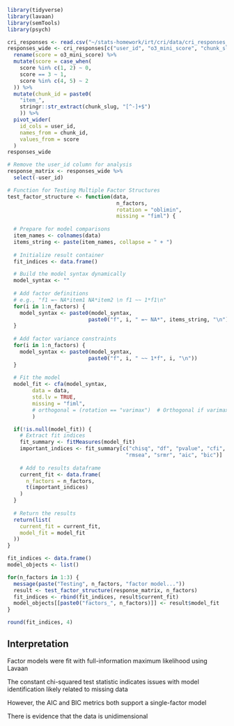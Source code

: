 ```r
library(tidyverse)
library(lavaan)
library(semTools)
library(psych)

cri_responses <- read.csv("~/stats-homework/irt/cri/data/cri_responses_w_o3_scores.csv")
responses_wide <- cri_responses[c("user_id", "o3_mini_score", "chunk_slug")] %>%
  rename(score = o3_mini_score) %>%
  mutate(score = case_when(
    score %in% c(1, 2) ~ 0,
    score == 3 ~ 1,
    score %in% c(4, 5) ~ 2
  )) %>% 
  mutate(chunk_id = paste0(
    "item_",
    stringr::str_extract(chunk_slug, "[^-]+$")
    )) %>% 
  pivot_wider(
    id_cols = user_id,
    names_from = chunk_id,
    values_from = score
  )
responses_wide
```

```r
# Remove the user_id column for analysis
response_matrix <- responses_wide %>%
  select(-user_id)
```


```r
# Function for Testing Multiple Factor Structures
test_factor_structure <- function(data,
                                   n_factors, 
                                   rotation = "oblimin",
                                   missing = "fiml") {
  
  # Prepare for model comparisons
  item_names <- colnames(data)
  items_string <- paste(item_names, collapse = " + ")
  
  # Initialize result container
  fit_indices <- data.frame()

  # Build the model syntax dynamically
  model_syntax <- ""
  
  # Add factor definitions
  # e.g., "f1 =~ NA*item1 NA*item2 \n f1 ~~ 1*f1\n"
  for(i in 1:n_factors) {
    model_syntax <- paste0(model_syntax, 
                          paste0("f", i, " =~ NA*", items_string, "\n"))
  }
  
  # Add factor variance constraints
  for(i in 1:n_factors) {
    model_syntax <- paste0(model_syntax, 
                          paste0("f", i, " ~~ 1*f", i, "\n"))
  }
  
  # Fit the model
  model_fit <- cfa(model_syntax, 
        data = data, 
        std.lv = TRUE,
        missing = "fiml",
        # orthogonal = (rotation == "varimax")  # Orthogonal if varimax
        )

  if(!is.null(model_fit)) {
    # Extract fit indices
    fit_summary <- fitMeasures(model_fit)
    important_indices <- fit_summary[c("chisq", "df", "pvalue", "cfi", "tli", 
                                      "rmsea", "srmr", "aic", "bic")]
    
    # Add to results dataframe
    current_fit <- data.frame(
      n_factors = n_factors,
      t(important_indices)
    )
  }
  
  # Return the results
  return(list(
    current_fit = current_fit,
    model_fit = model_fit
  ))
}

fit_indices <- data.frame()
model_objects <- list()

for(n_factors in 1:3) {
  message(paste("Testing", n_factors, "factor model..."))
  result <- test_factor_structure(response_matrix, n_factors)
  fit_indices <- rbind(fit_indices, result$current_fit)
  model_objects[[paste0("factors_", n_factors)]] <- result$model_fit 
}
```
```r
round(fit_indices, 4)
```

## Interpretation
Factor models were fit with full-information maximum likelihood using Lavaan

The constant chi-squared test statistic indicates issues with model identification likely related to missing data

However, the AIC and BIC metrics both support a single-factor model

There is evidence that the data is unidimensional



